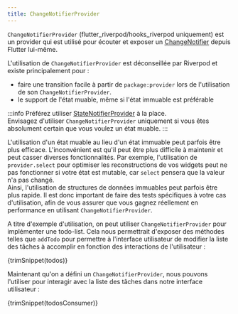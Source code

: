```yaml
---
title: ChangeNotifierProvider
---
```



`ChangeNotifierProvider` (flutter_riverpod/hooks_riverpod uniquement) est un provider qui
est utilisé pour écouter et exposer un [ChangeNotifier] depuis Flutter lui-même.

L'utilisation de `ChangeNotifierProvider` est déconseillée par Riverpod et existe principalement pour :

- faire une transition facile à partir de `package:provider` lors de l'utilisation de son `ChangeNotifierProvider`.
- le support de l'état muable, même si l'état immuable est préférable

:::info
Préférez utiliser [StateNotifierProvider] à la place.  
Envisagez d'utiliser `ChangeNotifierProvider` uniquement si 
vous êtes absolument certain que vous voulez un état muable.
:::

L'utilisation d'un état muable au lieu d'un état immuable peut parfois être plus efficace.
L'inconvénient est qu'il peut être plus difficile à maintenir et peut casser diverses fonctionnalités.
Par exemple, l'utilisation de `provider.select` pour optimiser les reconstructions de 
vos widgets peut ne pas fonctionner si votre état est mutable, car `select` 
pensera que la valeur n'a pas changé.  
Ainsi, l'utilisation de structures de données immuables peut parfois être plus rapide. 
Il est donc important de faire des tests spécifiques à votre cas d'utilisation, 
afin de vous assurer que vous gagnez réellement en performance en utilisant `ChangeNotifierProvider`.

A titre d'exemple d'utilisation, on peut utiliser `ChangeNotifierProvider` pour implémenter une todo-list.
Cela nous permettrait d'exposer des méthodes telles que `addTodo` pour permettre à 
l'interface utilisateur de modifier la liste des tâches à accomplir en fonction des 
interactions de l'utilisateur :

<CodeBlock>{trimSnippet(todos)}</CodeBlock>

Maintenant qu'on a défini un `ChangeNotifierProvider`, nous pouvons l'utiliser pour interagir
avec la liste des tâches dans notre interface utilisateur :

<CodeBlock>{trimSnippet(todosConsumer)}</CodeBlock>

[state_notifier]: https://pub.dev/packages/state_notifier
[statenotifierprovider]: ./state_notifier_provider
[changenotifier]: https://pub.dev/documentation/state_notifier/latest/state_notifier/ChangeNotifier-class.html
[provider]: ./provider
[futureprovider]: ./future_provider
